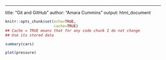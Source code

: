 ---
title: "Git and GitHub"
author: "Amara Cummins"
output: html_document

```r
knitr::opts_chunk$set(echo=TRUE,
                      cache=TRUE)
## Cache = TRUE means that for any code chunk I do not change 
## Use its stored data
```

```r
summary(cars)
```

```r
plot(pressure)
```
